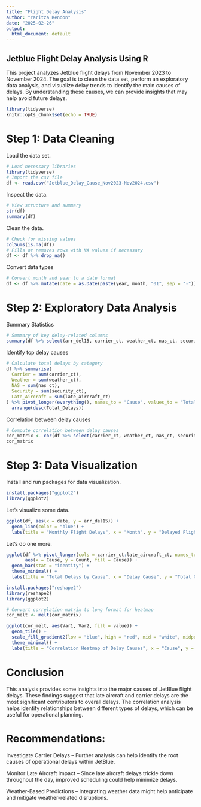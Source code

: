 ```yaml
---
title: "Flight Delay Analysis"
author: "Yaritza Rendon"
date: "2025-02-26"
output:
  html_document: default
---
```

## Jetblue Flight Delay Analysis Using R
This project analyzes Jetblue flight delays from November 2023 to November 2024. The goal is to clean the data set, perform an exploratory data analysis, and visualize delay trends to identify the main causes of delays. By understanding these causes, we can provide insights that may help avoid future delays.
```r
library(tidyverse)
knitr::opts_chunk$set(echo = TRUE)
```
# Step 1: Data Cleaning
Load the data set.
```r
# Load necessary libraries
library(tidyverse)
# Import the csv file
df <- read.csv("Jetblue_Delay_Cause_Nov2023-Nov2024.csv")
```
Inspect the data.
```r
# View structure and summary
str(df)
summary(df)
```
Clean the data.
```r
# Check for missing values
colSums(is.na(df)) 
# Fills or removes rows with NA values if necessary
df <- df %>% drop_na()
```
Convert data types
```r
# Convert month and year to a date format
df <- df %>% mutate(date = as.Date(paste(year, month, "01", sep = "-"))) 
```
# Step 2: Exploratory Data Analysis
Summary Statistics
```r
# Summary of key delay-related columns
summary(df %>% select(arr_del15, carrier_ct, weather_ct, nas_ct, security_ct, late_aircraft_ct)) 
```
Identify top delay causes
```r
# Calculate total delays by category
df %>% summarise(
  Carrier = sum(carrier_ct),
  Weather = sum(weather_ct),
  NAS = sum(nas_ct),
  Security = sum(security_ct),
  Late_Aircraft = sum(late_aircraft_ct)
) %>% pivot_longer(everything(), names_to = "Cause", values_to = "Total_Delays") %>%
  arrange(desc(Total_Delays))
```
Correlation between delay causes
```r
# Compute correlation between delay causes
cor_matrix <- cor(df %>% select(carrier_ct, weather_ct, nas_ct, security_ct, late_aircraft_ct))
cor_matrix
```
# Step 3: Data Visualization
Install and run packages for data visualization.
```r
install.packages("ggplot2")
library(ggplot2)
```
Let's visualize some data.
```r
ggplot(df, aes(x = date, y = arr_del15)) +
  geom_line(color = "blue") +
  labs(title = "Monthly Flight Delays", x = "Month", y = "Delayed Flights") # line chart of delays over time
```
Let's do one more.
```r
ggplot(df %>% pivot_longer(cols = carrier_ct:late_aircraft_ct, names_to = "Cause", values_to = "Count"),
       aes(x = Cause, y = Count, fill = Cause)) +
  geom_bar(stat = "identity") +
  theme_minimal() +
  labs(title = "Total Delays by Cause", x = "Delay Cause", y = "Total Count") # bar chart of total delays by cause
```
```r
install.packages("reshape2")
library(reshape2)
library(ggplot2)
```
```r
# Convert correlation matrix to long format for heatmap
cor_melt <- melt(cor_matrix)

ggplot(cor_melt, aes(Var1, Var2, fill = value)) +
  geom_tile() +
  scale_fill_gradient2(low = "blue", high = "red", mid = "white", midpoint = 0, limit = c(-1,1)) +
  theme_minimal() +
  labs(title = "Correlation Heatmap of Delay Causes", x = "Cause", y = "Cause")
```
# Conclusion

This analysis provides  some insights into the major causes of JetBlue flight delays. These findings suggest that late aircraft and carrier delays are the most significant contributors to overall delays. The correlation analysis helps identify relationships between different types of delays, which can be useful for operational planning.

# Recommendations:

Investigate Carrier Delays – Further analysis can help identify the root causes of operational delays within JetBlue.

Monitor Late Aircraft Impact – Since late aircraft delays trickle down throughout the day, improved scheduling could help minimize delays.

Weather-Based Predictions – Integrating weather data might help anticipate and mitigate weather-related disruptions.